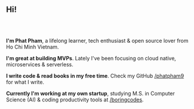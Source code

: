 <h2 style="margin-bottom: 4rem;">Hi!</h2>

**I'm Phat Pham**, a lifelong learner, tech enthusiast & open source lover from Ho Chi Minh Vietnam.

**I'm great at building MVPs**. Lately I've been focusing on cloud native, microservices & serverless.

**I write code & read books in my free time**. Check my GitHub [/phatpham9](https://github.com/phatpham9) for what I write.

**Currently I'm working at my own startup**, studying M.S. in Computer Science (AI) & coding productivity tools at [/boringcodes](https://github.com/boringcodes).
